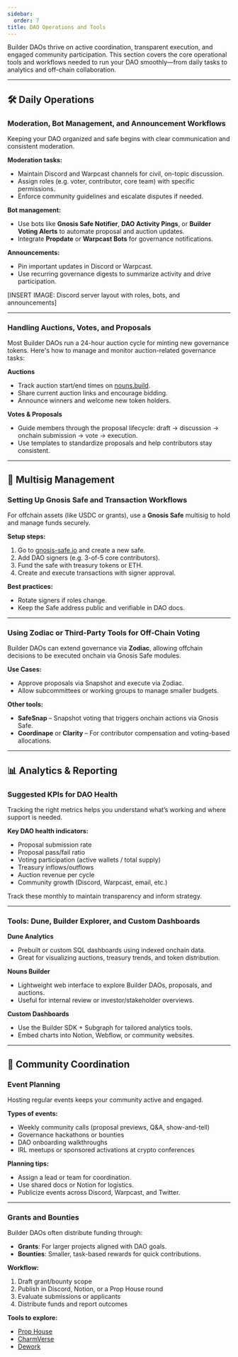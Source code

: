 ```yaml
---
sidebar:
  order: 7
title: DAO Operations and Tools
---
```



Builder DAOs thrive on active coordination, transparent execution, and engaged community participation. This section covers the core operational tools and workflows needed to run your DAO smoothly—from daily tasks to analytics and off-chain collaboration.

---

## 🛠️ Daily Operations

### Moderation, Bot Management, and Announcement Workflows

Keeping your DAO organized and safe begins with clear communication and consistent moderation.

**Moderation tasks:**

- Maintain Discord and Warpcast channels for civil, on-topic discussion.
- Assign roles (e.g. voter, contributor, core team) with specific permissions.
- Enforce community guidelines and escalate disputes if needed.

**Bot management:**

- Use bots like **Gnosis Safe Notifier**, **DAO Activity Pings**, or **Builder Voting Alerts** to automate proposal and auction updates.
- Integrate **Propdate** or **Warpcast Bots** for governance notifications.

**Announcements:**

- Pin important updates in Discord or Warpcast.
- Use recurring governance digests to summarize activity and drive participation.

[INSERT IMAGE: Discord server layout with roles, bots, and announcements]

---

### Handling Auctions, Votes, and Proposals

Most Builder DAOs run a 24-hour auction cycle for minting new governance tokens. Here's how to manage and monitor auction-related governance tasks:

**Auctions**

- Track auction start/end times on [nouns.build](https://nouns.build/).
- Share current auction links and encourage bidding.
- Announce winners and welcome new token holders.

**Votes & Proposals**

- Guide members through the proposal lifecycle: draft → discussion → onchain submission → vote → execution.
- Use templates to standardize proposals and help contributors stay consistent.

---

## 🧾 Multisig Management

### Setting Up Gnosis Safe and Transaction Workflows

For offchain assets (like USDC or grants), use a **Gnosis Safe** multisig to hold and manage funds securely.

**Setup steps:**

1. Go to [gnosis-safe.io](https://gnosis-safe.io/) and create a new safe.
2. Add DAO signers (e.g. 3-of-5 core contributors).
3. Fund the safe with treasury tokens or ETH.
4. Create and execute transactions with signer approval.

**Best practices:**

- Rotate signers if roles change.
- Keep the Safe address public and verifiable in DAO docs.

---

### Using Zodiac or Third-Party Tools for Off-Chain Voting

Builder DAOs can extend governance via **Zodiac**, allowing offchain decisions to be executed onchain via Gnosis Safe modules.

**Use Cases:**

- Approve proposals via Snapshot and execute via Zodiac.
- Allow subcommittees or working groups to manage smaller budgets.

**Other tools:**

- **SafeSnap** – Snapshot voting that triggers onchain actions via Gnosis Safe.
- **Coordinape** or **Clarity** – For contributor compensation and voting-based allocations.

---

## 📊 Analytics & Reporting

### Suggested KPIs for DAO Health

Tracking the right metrics helps you understand what’s working and where support is needed.

**Key DAO health indicators:**

- Proposal submission rate
- Proposal pass/fail ratio
- Voting participation (active wallets / total supply)
- Treasury inflows/outflows
- Auction revenue per cycle
- Community growth (Discord, Warpcast, email, etc.)

Track these monthly to maintain transparency and inform strategy.


---

### Tools: Dune, Builder Explorer, and Custom Dashboards

**Dune Analytics**

- Prebuilt or custom SQL dashboards using indexed onchain data.
- Great for visualizing auctions, treasury trends, and token distribution.

**Nouns Builder**

- Lightweight web interface to explore Builder DAOs, proposals, and auctions.
- Useful for internal review or investor/stakeholder overviews.

**Custom Dashboards**

- Use the Builder SDK + Subgraph for tailored analytics tools.
- Embed charts into Notion, Webflow, or community websites.

---

## 🤝 Community Coordination

### Event Planning

Hosting regular events keeps your community active and engaged.

**Types of events:**

- Weekly community calls (proposal previews, Q&A, show-and-tell)
- Governance hackathons or bounties
- DAO onboarding walkthroughs
- IRL meetups or sponsored activations at crypto conferences

**Planning tips:**

- Assign a lead or team for coordination.
- Use shared docs or Notion for logistics.
- Publicize events across Discord, Warpcast, and Twitter.

---

### Grants and Bounties

Builder DAOs often distribute funding through:

- **Grants**: For larger projects aligned with DAO goals.
- **Bounties**: Smaller, task-based rewards for quick contributions.

**Workflow:**

1. Draft grant/bounty scope
2. Publish in Discord, Notion, or a Prop House round
3. Evaluate submissions or applicants
4. Distribute funds and report outcomes

**Tools to explore:**

- [Prop House](https://prop.house/)
- [CharmVerse](https://charmverse.io/)
- [Dework](https://dework.xyz/)

